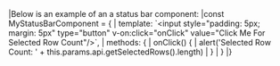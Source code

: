<framework-specific-section frameworks="vue">
|Below is an example of an a status bar component:
</framework-specific-section>

<framework-specific-section frameworks="vue">
<snippet transform={false}>
|const MyStatusBarComponent = {
|    template: `&lt;input style="padding: 5px; margin: 5px" type="button" v-on:click="onClick" value="Click Me For Selected Row Count"/>`,
|    methods: {
|        onClick() {
|            alert('Selected Row Count: ' + this.params.api.getSelectedRows().length)
|        }
|    }
|}
</snippet>
</framework-specific-section>
